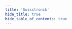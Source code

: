 ```yaml
---
title: 'Swisstronik'
hide_title: true
hide_table_of_contents: true
---
```



<ChainLayout>
  <ChainHero
    name="Swisstronik"
    iconUrl="img/"
    scope="testnet"
    chainId="swisstronik_1291-1"
    nodeVersion="v1.0.8"
    token=""
    stakeUrl=""
    restakeUrl=""
    websiteUrl="https://www.swisstronik.com/"
    githubUrl="https://github.com/SigmaGmbH"
    xUrl="https://twitter.com/swisstronik"
    discordUrl="https://link.swisstronik.com/a46c36"
  />

<ProductLinks explorerUrl="" appUrl="" appImageUrl="img/products/" />

<ToolsGrid chainName="swisstronik" />

</ChainLayout>
